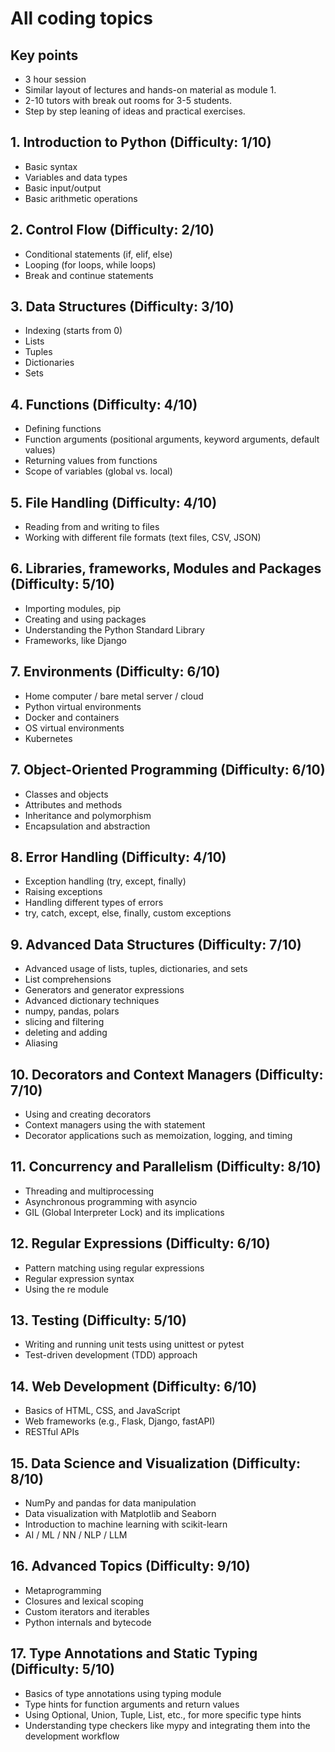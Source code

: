 # All coding topics

## Key points

* 3 hour session
* Similar layout of lectures and hands-on material as module 1.
* 2-10 tutors with break out rooms for 3-5 students.
* Step by step leaning of ideas and practical exercises.

## 1. Introduction to Python (Difficulty: 1/10)

* Basic syntax
* Variables and data types
* Basic input/output
* Basic arithmetic operations

## 2. Control Flow (Difficulty: 2/10)

* Conditional statements (if, elif, else)
* Looping (for loops, while loops)
* Break and continue statements

## 3. Data Structures (Difficulty: 3/10)

* Indexing (starts from 0)
* Lists
* Tuples
* Dictionaries
* Sets

## 4. Functions (Difficulty: 4/10)

* Defining functions
* Function arguments (positional arguments, keyword arguments, default values)
* Returning values from functions
* Scope of variables (global vs. local)

## 5. File Handling (Difficulty: 4/10)

* Reading from and writing to files
* Working with different file formats (text files, CSV, JSON)

## 6. Libraries, frameworks, Modules and Packages (Difficulty: 5/10)

* Importing modules, pip
* Creating and using packages
* Understanding the Python Standard Library
* Frameworks, like Django

## 7. Environments (Difficulty: 6/10)

* Home computer / bare metal server / cloud
* Python virtual environments
* Docker and containers
* OS virtual environments
* Kubernetes

## 7. Object-Oriented Programming (Difficulty: 6/10)

* Classes and objects
* Attributes and methods
* Inheritance and polymorphism
* Encapsulation and abstraction

## 8. Error Handling (Difficulty: 4/10)

* Exception handling (try, except, finally)
* Raising exceptions
* Handling different types of errors
* try, catch, except, else, finally, custom exceptions

## 9. Advanced Data Structures (Difficulty: 7/10)

* Advanced usage of lists, tuples, dictionaries, and sets
* List comprehensions
* Generators and generator expressions
* Advanced dictionary techniques
* numpy, pandas, polars
* slicing and filtering
* deleting and adding
* Aliasing

## 10. Decorators and Context Managers (Difficulty: 7/10)

* Using and creating decorators
* Context managers using the with statement
* Decorator applications such as memoization, logging, and timing

## 11. Concurrency and Parallelism (Difficulty: 8/10)

* Threading and multiprocessing
* Asynchronous programming with asyncio
* GIL (Global Interpreter Lock) and its implications

## 12. Regular Expressions (Difficulty: 6/10)

* Pattern matching using regular expressions
* Regular expression syntax
* Using the re module

## 13. Testing (Difficulty: 5/10)

* Writing and running unit tests using unittest or pytest
* Test-driven development (TDD) approach

## 14. Web Development (Difficulty: 6/10)

* Basics of HTML, CSS, and JavaScript
* Web frameworks (e.g., Flask, Django, fastAPI)
* RESTful APIs

## 15. Data Science and Visualization (Difficulty: 8/10)

* NumPy and pandas for data manipulation
* Data visualization with Matplotlib and Seaborn
* Introduction to machine learning with scikit-learn
* AI / ML / NN / NLP / LLM

## 16. Advanced Topics (Difficulty: 9/10)

* Metaprogramming
* Closures and lexical scoping
* Custom iterators and iterables
* Python internals and bytecode

## 17. Type Annotations and Static Typing (Difficulty: 5/10)

* Basics of type annotations using typing module
* Type hints for function arguments and return values
* Using Optional, Union, Tuple, List, etc., for more specific type hints
* Understanding type checkers like mypy and integrating them into the development workflow
